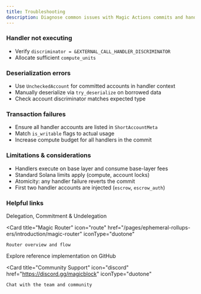 ```yaml
---
title: Troubleshooting
description: Diagnose common issues with Magic Actions commits and handlers
---
```


### Handler not executing

- Verify `discriminator = &EXTERNAL_CALL_HANDLER_DISCRIMINATOR`
- Allocate sufficient `compute_units`

### Deserialization errors

- Use `UncheckedAccount` for committed accounts in handler context
- Manually deserialize via `try_deserialize` on borrowed data
- Check account discriminator matches expected type

### Transaction failures

- Ensure all handler accounts are listed in `ShortAccountMeta`
- Match `is_writable` flags to actual usage
- Increase compute budget for all handlers in the commit

### Limitations & considerations

- Handlers execute on base layer and consume base-layer fees
- Standard Solana limits apply (compute, account locks)
- Atomicity: any handler failure reverts the commit
- First two handler accounts are injected (`escrow`, `escrow_auth`)

### Helpful links

<CardGroup cols={2}>
  <Card
    title="ER lifecycle"
    icon="bolt"
    href="/pages/ephemeral-rollups-ers/introduction/ephemeral-rollup"
    iconType="duotone"
  >
    Delegation, Commitment & Undelegation
  </Card>

  <Card
    title="Magic Router"
    icon="route"
    href="/pages/ephemeral-rollups-ers/introduction/magic-router"
    iconType="duotone"
  >
    Router overview and flow
  </Card>


  <Card
    title="Magic Actions Example"
    icon="code"
    href="https://github.com/magicblock-labs/magicblock-engine-examples/tree/main/magic-actions"
    iconType="duotone"
    >
    Explore reference implementation on GitHub
  </Card>

  <Card
    title="Community Support"
    icon="discord"
    href="https://discord.gg/magicblock"
    iconType="duotone"
  >
    Chat with the team and community
  </Card>
</CardGroup>


